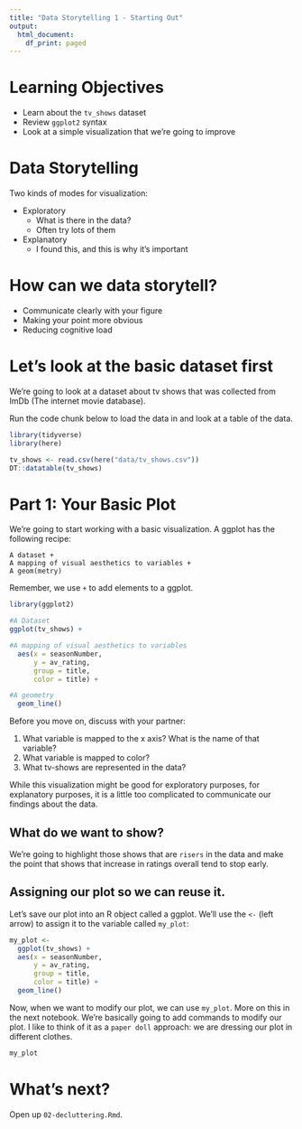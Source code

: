 ```yaml
---
title: "Data Storytelling 1 - Starting Out"
output:
  html_document:
    df_print: paged
---
```

# Learning Objectives

- Learn about the `tv_shows` dataset
- Review `ggplot2` syntax
- Look at a simple visualization that we're going to improve

# Data Storytelling

Two kinds of modes for visualization:

- Exploratory
  - What is there in the data? 
  - Often try lots of them
- Explanatory
  - I found this, and this is why it's important

# How can we data storytell?

- Communicate clearly with your figure
- Making your point more obvious
- Reducing cognitive load

# Let's look at the basic dataset first

We're going to look at a dataset about tv shows that was collected from ImDb (The internet movie database).

Run the code chunk below to load the data in and look at a table of the data.

```r
library(tidyverse)
library(here)

tv_shows <- read.csv(here("data/tv_shows.csv"))
DT::datatable(tv_shows)
```

# Part 1: Your Basic Plot

We're going to start working with a basic visualization. A ggplot has the following recipe:

```
A dataset +
A mapping of visual aesthetics to variables +
A geom(metry)
```
Remember, we use `+` to add elements to a ggplot.

```r
library(ggplot2)

#A Dataset
ggplot(tv_shows) +

#A mapping of visual aesthetics to variables
  aes(x = seasonNumber, 
      y = av_rating, 
      group = title, 
      color = title) + 

#A geometry
  geom_line()
```

Before you move on, discuss with your partner:

1) What variable is mapped to the x axis? What is the name of that variable?
2) What variable is mapped to color?
3) What tv-shows are represented in the data?

While this visualization might be good for exploratory purposes, for explanatory purposes, it is a little too complicated to communicate our findings about the data. 

## What do we want to show?

We're going to highlight those shows that are `risers` in the data and make the point that shows that increase in ratings overall tend to stop early.

## Assigning our plot so we can reuse it.

Let's save our plot into an R object called a ggplot. We'll use the `<-` (left arrow) to assign it to the variable called `my_plot`:

```r
my_plot <- 
  ggplot(tv_shows) +
  aes(x = seasonNumber, 
      y = av_rating, 
      group = title, 
      color = title) + 
  geom_line()
```

Now, when we want to modify our plot, we can use `my_plot`. More on this in the next notebook. We're basically going to add commands to modify our plot. I like to think of it as a `paper doll` approach: we are dressing our plot in different clothes.

```r
my_plot
```

# What's next?

Open up `02-decluttering.Rmd`.
